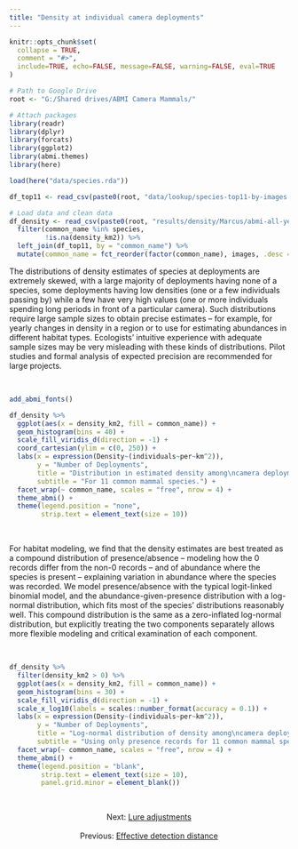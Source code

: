 ```yaml
---
title: "Density at individual camera deployments"
---
```


```r
knitr::opts_chunk$set(
  collapse = TRUE,
  comment = "#>",
  include=TRUE, echo=FALSE, message=FALSE, warning=FALSE, eval=TRUE
)

# Path to Google Drive
root <- "G:/Shared drives/ABMI Camera Mammals/"

# Attach packages
library(readr)
library(dplyr)
library(forcats)
library(ggplot2)
library(abmi.themes)
library(here)

load(here("data/species.rda"))

df_top11 <- read_csv(paste0(root, "data/lookup/species-top11-by-images.csv"))

# Load data and clean data
df_density <- read_csv(paste0(root, "results/density/Marcus/abmi-all-years_density_2020-07-30.csv")) %>%
  filter(common_name %in% species,
         !is.na(density_km2)) %>%
  left_join(df_top11, by = "common_name") %>%
  mutate(common_name = fct_reorder(factor(common_name), images, .desc = TRUE))

```

The distributions of density estimates of species at deployments are extremely skewed, with a large majority of deployments having none of a species, some deployments having low densities (one or a few individuals passing by) while a few have very high values (one or more individuals spending long periods in front of a particular camera). Such distributions require large sample sizes to obtain precise estimates – for example, for yearly changes in density in a region or to use for estimating abundances in different habitat types. Ecologists’ intuitive experience with adequate sample sizes may be very misleading with these kinds of distributions. Pilot studies and formal analysis of expected precision are recommended for large projects.

<br>

```r

add_abmi_fonts()

df_density %>%
  ggplot(aes(x = density_km2, fill = common_name)) +
  geom_histogram(bins = 40) +
  scale_fill_viridis_d(direction = -1) +
  coord_cartesian(ylim = c(0, 250)) +
  labs(x = expression(Density~(individuals~per~km^2)),
       y = "Number of Deployments",
       title = "Distribution in estimated density among\ncamera deployments",
       subtitle = "For 11 common mammal species.") +
  facet_wrap(~ common_name, scales = "free", nrow = 4) +
  theme_abmi() +
  theme(legend.position = "none",
        strip.text = element_text(size = 10))

```

<br>

For habitat modeling, we find that the density estimates are best treated as a compound distribution of presence/absence – modeling how the 0 records differ from the non-0 records – and of abundance where the species is present – explaining variation in abundance where the species was recorded. We model presence/absence with the typical logit-linked binomial model, and the abundance-given-presence distribution with a log-normal distribution, which fits most of the species’ distributions reasonably well. This compound distribution is the same as a zero-inflated log-normal distribution, but explicitly treating the two components separately allows more flexible modeling and critical examination of each component.

<br>

```r

df_density %>%
  filter(density_km2 > 0) %>%
  ggplot(aes(x = density_km2, fill = common_name)) + 
  geom_histogram(bins = 30) +
  scale_fill_viridis_d(direction = -1) +
  scale_x_log10(labels = scales::number_format(accuracy = 0.1)) +
  labs(x = expression(Density~(individuals~per~km^2)),
       y = "Number of Deployments",
       title = "Log-normal distribution of density among\ncamera deployments",
       subtitle = "Using only presence records for 11 common mammal species.") +
  facet_wrap(~ common_name, scales = "free", nrow = 4) +
  theme_abmi() +
  theme(legend.position = "blank",
        strip.text = element_text(size = 10),
        panel.grid.minor = element_blank())

```

<br>

<center>
Next: [Lure adjustments](https://mabecker89.github.io/abmi.camera.extras/articles/lure.html)
<br>
<br>
Previous: [Effective detection distance](https://mabecker89.github.io/abmi.camera.extras/articles/edd.html)
</center>

<br>